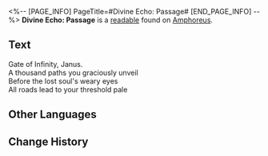 <%-- [PAGE_INFO]
PageTitle=#Divine Echo: Passage#
[END_PAGE_INFO] --%>
{{Readable Infobox
|id           = 506
|partIds      = 190830
|title        = 
|image        = Item Divine Echo- Passage.png
|world        = Amphoreus
|parts        = 1
|author       = <!--to be added-->
|description  = A memory left by a Titan's Miracle. Only those who have received divine blessings can hear such holy resonance... Listen, the sanctuary opens its gates along the hidden path.
|part1        = Divine Echo: Passage
|source1      = {{cx|Source missing}}
|characters   = 
|factions     = 
}}
'''Divine Echo: Passage''' is a [[readable]] found on [[Amphoreus]].
<!--
==Location==
{{Map Embed|<map name>|<marker id>}}
-->
==Text==
Gate of Infinity, Janus.<br />A thousand paths you graciously unveil<br />Before the lost soul's weary eyes<br />All roads lead to your threshold pale

<!--
==Trivia==
* 
-->
==Other Languages==
{{Other Languages
|en   = Divine Echo: Passage
|zhs  = 神性的回响：门径
|zht  = 神性的迴響：門徑
|ja   = 神性の反響：門と道
|ko   = 신성의 메아리: 통로
|es   = Eco divino: la Senda
|fr   = Écho divin&nbsp;: Passage
|ru   = Отголосок божественности: Врата
|th   = แว่วเสียงศักดิ์สิทธิ์: ทรวาร
|vi   = Tiếng Vọng Thần Tính: Cánh Cổng
|de   = Göttliches Echo: Tore
|id   = Gema Ilahi: Perjalanan
|pt   = Eco Divino: Passagem
}}

==Change History==
{{Change History|3.1}}